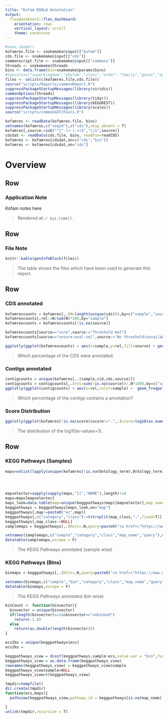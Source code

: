 ```yaml
---
title: "Kofam KOALA Annotation"
output: 
  flexdashboard::flex_dashboard:
    orientation: rows
    vertical_layout: scroll
    theme: sandstone
---
```


```r
#save.image()
kofamres.file <- snakemake@input[["kofam"]]
cds.file <- snakemake@input[["cds"]]
commonscript.file <- snakemake@input[["commons"]]
threads <- snakemake@threads
bins <- data.frame(bin=snakemake@params$bins)
#taxcols=c("superkingdom","phylum","class","order","family","genus","species")
files <- unlist(c(kofamres.file,cds.file))
source("scripts/Reports/commonReport.R")
suppressPackageStartupMessages(library(viridis))
commonOptions(threads)
suppressPackageStartupMessages(library(tidyr))
suppressPackageStartupMessages(library(KEGGREST))
suppressPackageStartupMessages(library(scales))
source("scripts/commonGFF3Tools.R")

kofamres <- readData(kofamres.file, bins)
setnames(kofamres,c("seqid"),c("cds"),skip_absent = T)
kofamres[,source:=sub("^[^-]+-(.+)$","\\1",source)]
cdsdat <- readData(cds.file, bins, readfun=readCDS)
kofamres <- kofamres[cdsdat,on=c("cds","bin")]
kofamres <- kofamres[cdsdat,on="cds"]

```

# Overview

## Row

### Application Note

Kofam notes here

> Rendered at: `r Sys.time()`.

## Row

### File Note

```r
knitr::kable(genInfoBlock(files))
```
> The table shows the files which have been used to generate this report.


## Row

### CDS annotated

```r
kofamrescounts = kofamres[,.(N=length(unique(cds))),by=c("sample","source")]
kofamrescounts[,rel:=N/sum(N)*100,by="sample"]
kofamrescounts = kofamrescounts[!is.na(source)]

kofamrescounts[source=="sure",source:="Threshold met"]
kofamrescounts[source=="unsure-eval-sel",source:="No threshold\navailable, E-Value\nselected"]

ggplotly(ggplot(kofamrescounts) + aes(x=sample,y=rel,fill=source) + geom_bar(stat="identity",position="stack") + labs(x="Sample",fill="Source",y="Of all CDS") + scale_y_continuous(labels = function(x) paste0(x, "%")))
```

> Which percentage of the CDS were annotated. 

### Contigs annotated

```r
contigcounts = unique(kofamres[,.(sample,cid,cds,source)])
contigcounts = contigcounts[,.(rel=sum(!is.na(source))/.N*100),by=c("sample","cid")]
ggplotly(ggplot(contigcounts) + aes(x=rel,color=sample) +  geom_freqpoly(aes(y=1*..density..*100),position='identity',binwidth=1) + labs(x="Of CDS in contig annotated",fill="Sample",y="Of all Contigs") + scale_x_continuous(labels = function(x) paste0(x, "%")) + scale_y_continuous(labels = function(x) paste0(x, "%")) + scale_color_brewer(palette = sample_palette))
```

> Which percentage of the contigs contains a annotation?


### Score Distribution

```r
ggplotly(ggplot(kofamres[!is.na(score)&score!=".",.(score=log10(as.numeric(score)+1),sample)]) + aes(x=score,color=sample) + scale_color_brewer(palette = sample_palette) + geom_density(trim=T) + labs(x="log(eval+1)",y="Density estimate",color="Sample"))
```

> The distribution of the log10(e-values+1).

## Row

### KEGG Pathways (Samples)

```r

maps=unlist(lapply(unique(kofamres[!is.na(Ontology_term),Ontology_term]),function(x)tryCatch(keggLink("pathway",x), error = function(e)e)))




mapselector=sapply(sapply(maps,"[[","NAME"),length)!=0
maps=maps[mapselector]
maps_look=data.table(map=unique(keggpathways$map)[mapselector],map_name=sapply(maps,"[[","NAME"),map_class=sapply(maps,"[[","CLASS"))
keggpathways = keggpathways[maps_look,on="map"]
keggpathways[,map:=paste0("ec",map)]
keggpathways[,c("category","class"):=tstrsplit(map_class,";",fixed=T)]
keggpathways[,map_class:=NULL]
samplemaps = keggpathways[,.(Hits=.N,query=paste0("<a href=\"https://www.genome.jp/kegg-bin/show_pathway?",map[[1]],"+",paste0(ecs,collapse="+"),"\">",map[[1]],"</a>")),by=c("sample","category","class","map_name")]

setnames(samplemaps,c("sample","category","class","map_name","query"),c("Sample","Category","Class","Pathway","Link"))
datatable(samplemaps,escape = F)
```

> The KEGG Pathways annotated (sample wise)

### KEGG Pathways (Bins)

```r
binmaps = keggpathways[,.(Hits=.N,query=paste0("<a href=\"https://www.genome.jp/kegg-bin/show_pathway?",map[[1]],"+",paste0(ecs,collapse="+"),"\">",map[[1]],"</a>")),by=c("sample","bin","category","class","map_name")]

setnames(binmaps,c("sample","bin","category","class","map_name","query"),c("Sample","Bin","Category","Class","Pathway","Link"))
datatable(binmaps,escape = F)
```

> The KEGG Pathways annotated (bin wise)


```r
binCount <- function(binvector){
  binvector = unique(binvector)
  if(length(binvector)==1&&binvector=="unbinned")
    return(-1.0)
  else
    return(as.double(length(binvector)))
}

ecs2ko = unique(keggpathways$ecs)
ecs2ko = 

keggpathways_view = dcast(keggpathways,sample~ecs,value.var = "bin",fun.aggregate = binCount)
keggpathways_view = as.data.frame(keggpathways_view)
rownames(keggpathways_view) = keggpathways_view$sample
keggpathways_view$sample=NULL
keggpathways_view=t(keggpathways_view)

tmpdir=tempfile()
dir.create(tmpdir)
function(ecs,maps){
  pathview(keggpathways_view,pathway.id = keggpathways[is.na(map_name),map],species="ko",kegg.dir = tmpdir,gene.idtype="KEGG",dsicrete=list(gene=T, cpd=FALSE))

}
unlink(tmpdir,recursive = T)
```
